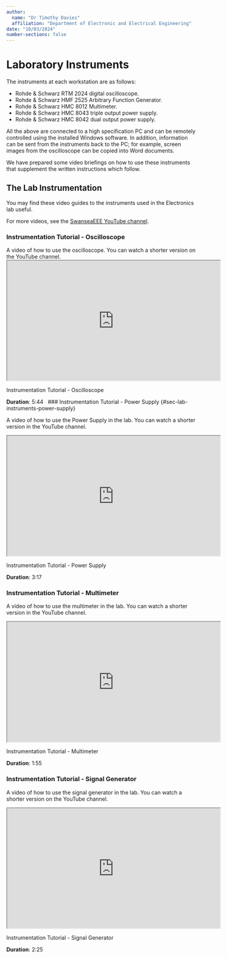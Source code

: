 ```yaml
---
author: 
  name: "Dr Timothy Davies"
  affiliation: "Department of Electronic and Electrical Engineering"
date: "10/03/2024"
number-sections: false
---
```


# Laboratory Instruments {#sec-lab-intro-instruments}

The instruments at each workstation are as follows:

* Rohde & Schwarz RTM 2024 digital oscilloscope.
* Rohde & Schwarz HMF 2525 Arbitrary Function Generator.
* Rohde & Schwarz HMC 8012 Multimeter.
* Rohde & Schwarz HMC 8043 triple output power supply.
* Rohde & Schwarz HMC 8042 dual output power supply.

All the above are connected to a high specification PC and can be remotely controlled using the installed Windows software. In addition, information can be sent from the instruments back to the PC; for example, screen images from the oscilloscope can be copied into Word documents.

We have prepared some video briefings on how to use these instruments that supplement the written instructions which follow.

## The Lab Instrumentation {#sec-lab-intro-instrumentation}

You may find these video guides to the instruments used in the Electronics lab useful.

For more videos, see the [SwanseaEEE YouTube channel](https://www.youtube.com/channel/UCTCjvrS9lQqnedibQHwL0bQ/videos).

### Instrumentation Tutorial - Oscilloscope {#sec-lab-instruments-oscilloscope}

A video of how to use the oscilloscope. You can watch a shorter version on the YouTube channel.
<div><iframe title="embedded content" src="https://www.youtube.com/embed/hXYRL3RGL0w" width="560" height="315" allowfullscreen="allowfullscreen" allow="accelerometer; autoplay; clipboard-write; encrypted-media; gyroscope; picture-in-picture"></iframe></div>

Instrumentation Tutorial - Oscilloscope

**Duration**: 5:44
 
### Instrumentation Tutorial - Power Supply {#sec-lab-instruments-power-supply}

A video of how to use the Power Supply in the lab. You can watch a shorter version in the YouTube channel.

<div><iframe title="embedded content" src="https://www.youtube.com/embed/VTZG61Ylqxc" width="560" height="315" allowfullscreen="allowfullscreen" allow="accelerometer; autoplay; clipboard-write; encrypted-media; gyroscope; picture-in-picture"></iframe></div>

Instrumentation Tutorial - Power Supply

**Duration**: 3:17


### Instrumentation Tutorial - Multimeter {#sec-lab-instrument-smultimeter}

A video of how to use the multimeter in the lab. You can watch a shorter version in the YouTube channel.

 <div><iframe title="embedded content" src="https://www.youtube.com/embed/opHvi2fagy8" width="560" height="315" allowfullscreen="allowfullscreen" allow="accelerometer; autoplay; clipboard-write; encrypted-media; gyroscope; picture-in-picture"></iframe></div>

Instrumentation Tutorial - Multimeter

**Duration**: 1:55

### Instrumentation Tutorial - Signal Generator {#sec-lab-instruments-signal-generator}

A video of how to use the signal generator in the lab. You can watch a shorter version on the YouTube channel.

<div><iframe title="embedded content" src="https://www.youtube.com/embed/_DaNmDGA1Fg" width="560" height="315" allowfullscreen="allowfullscreen" allow="accelerometer; autoplay; clipboard-write; encrypted-media; gyroscope; picture-in-picture"></iframe></div>

Instrumentation Tutorial - Signal Generator

**Duration**: 2:25
